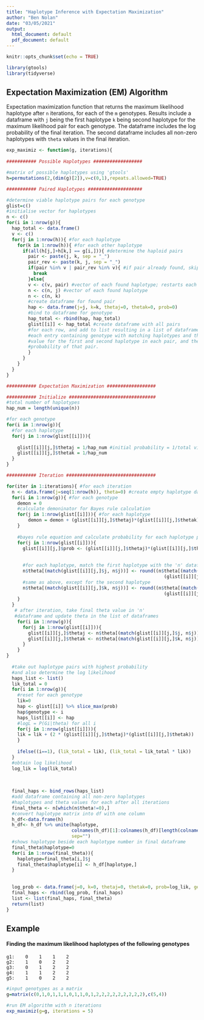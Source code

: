 ```yaml
---
title: "Haplotype Inference with Expectation Maximization"
author: "Ben Nolan"
date: "03/05/2021"
output:
  html_document: default
  pdf_document: default
---
```


```r
knitr::opts_chunk$set(echo = TRUE)
```

```r
library(gtools)
library(tidyverse)
```


## Expectation Maximization (EM) Algorithm

Expectation maximization function that returns the maximum likelihood haplotype after `n` iterations, for each of the `m` genotypes. Results include a dataframe with `j` being the first haplotype `k` being second haplotype for the maximum likelihood pair for each genotype. The dataframe includes the log probability of the final iteration. The second dataframe includes all non-zero haplotypes with `theta` values in the final iteration.


```r
exp_maximiz <- function(g, iterations){
  
########### Possible Haplotypes ##################

#matrix of possible haplotypes using 'gtools'
h=permutations(2,(dim(g)[2]),v=c(0,1),repeats.allowed=TRUE)

########### Paired Haplotypes ####################

#determine viable haplotype pairs for each genotype
glist=c()
#initialise vector for haplotypes
n <- c()
for(i in 1:nrow(g)){
  hap_total <- data.frame() 
  v <- c() 
  for(j in 1:nrow(h)){ #for each haplotype
    for(k in 1:nrow(h)){ #for each other haplotype
      if(all(h[j,]+h[k,] == g[i,])){ #determine the haploid pairs
        pair <- paste(j, k, sep = "_")
        pair_rev <- paste(k, j, sep = "_")
        if(pair %in% v | pair_rev %in% v){ #if pair already found, skip
          break
        }else{
        v <- c(v, pair) #vector of each found haplotype; restarts each genotype
        n <- c(n, j) #vector of each found haplotype
        n <- c(n, k)
        #create dataframe for found pair
        hap <- data.frame(j=j, k=k, thetaj=0, thetak=0, prob=0) 
        #bind to dataframe for genotype
        hap_total <- rbind(hap, hap_total) 
        glist[[i]] <- hap_total #create dataframe with all pairs 
        #for each row, and add to list resulting in a list of dataframes, 
        #each entry containing genotype with matching haplotypes and theta 
        #value for the first and second haplotype in each pair, and the 
        #probability of that pair.
        }
      }
    }
  }
}

########### Expectation Maximization ##################

########### Initialize ################################
#total number of haplotypes
hap_num = length(unique(n))

#for each genotype
for(i in 1:nrow(g)){
  #for each haplotype
  for(j in 1:nrow(glist[[i]])){ 
    
    glist[[i]][j,]$thetaj = 1/hap_num #initial probability = 1/total viable haplotypes
    glist[[i]][j,]$thetak = 1/hap_num
  }
}

########### Iteration #################################

for(iter in 1:iterations){ #for each iteration
  n <- data.frame(j=seq(1:nrow(h)), theta=0) #create empty haplotype dataframe for theta updates 
  for(i in 1:nrow(g)){ #for each genotype
    demon = 0 
    #calculate demoninator for Bayes rule calculation
    for(j in 1:nrow(glist[[i]])){ #for each haplotype
        demon = demon + (glist[[i]][j,]$thetaj)*(glist[[i]][j,]$thetak) 
    }
    
    #bayes rule equation and calculate probability for each haplotype pair
    for(j in 1:nrow(glist[[i]])){ 
      glist[[i]][j,]$prob <- (glist[[i]][j,]$thetaj)*(glist[[i]][j,]$thetak) / demon
      
      
      #for each haplotype, match the first haplotype with the 'n' dataframe and add theta
      n$theta[(match(glist[[i]][j,]$j, n$j))] <- round((n$theta[(match(glist[[i]][j,]$j, n$j))] +
                                                          (glist[[i]][j,]$prob)/(nrow(g)*2)),3) 
      #same as above, except for the second haplotype
      n$theta[(match(glist[[i]][j,]$k, n$j))] <- round((n$theta[(match(glist[[i]][j,]$k, n$j))] + 
                                                          (glist[[i]][j,]$prob)/(nrow(g)*2)),3) 
    } 
  }
   # after iteration, take final theta value in 'n' 
   #dataframe and update theta in the list of dataframes
    for(i in 1:nrow(g)){
      for(j in 1:nrow(glist[[i]])){
        glist[[i]][j,]$thetaj <- n$theta[(match(glist[[i]][j,]$j, n$j))]
        glist[[i]][j,]$thetak <- n$theta[(match(glist[[i]][j,]$k, n$j))]
      }
    }
}
  
  #take out haplotype pairs with highest probability
  #and also determine the log likelihood
  haps_list <- list()
  lik_total = 0
  for(i in 1:nrow(g)){  
    #reset for each genotype
    lik=0
    hap <- glist[[i]] %>% slice_max(prob) 
    hap$genotype <- i
    haps_list[[i]] <- hap
    #logL = P(Gi|theta) for all i
    for(j in 1:nrow(glist[[i]])){
    lik = lik + (2 * (glist[[i]][j,]$thetaj)*(glist[[i]][j,]$thetak))
    }
    
    ifelse((i==1), (lik_total = lik), (lik_total = lik_total * lik))
  }
  #obtain log likelihood
  log_lik = log(lik_total)
  
  
  
  final_haps <- bind_rows(haps_list)
  #add dataframe containing all non-zero haplotypes
  #haplotypes and theta values for each after all iterations
  final_theta <- n[which(n$theta!=0),]
  #convert haplotype matrix into df with one column
  h_df<-data.frame(h)
  h_df<- h_df %>% unite(haplotype, 
                        colnames(h_df)[1]:colnames(h_df)[length(colnames(h_df))],
                        sep="")
  #shows haplotype beside each haplotype number in final dataframe
  final_theta$haplotype=0
  for(i in 1:nrow(final_theta)){
    haplotype=final_theta[i,]$j
    final_theta$haplotype[i] <- h_df[haplotype,]
  }
  
  
  log_prob <- data.frame(j=0, k=0, thetaj=0, thetak=0, prob=log_lik, genotype='LogProb')
  final_haps <- rbind(log_prob, final_haps)
  list <- list(final_haps, final_theta)
  return(list)
}
```

## Example

#### Finding the maximum likelihood haplotypes of the following genotypes

```
g1:    0    1    1    2 
g2:    1    0    2    2  
g3:    0    1    2    2 
g4:    1    1    2    2 
g5:    1    0    2    2 
```

```r
#input genotypes as a matrix
g=matrix(c(0,1,0,1,1,1,0,1,1,0,1,2,2,2,2,2,2,2,2,2),c(5,4))

#run EM algorithm with n iterations
exp_maximiz(g=g, iterations = 5)

```

